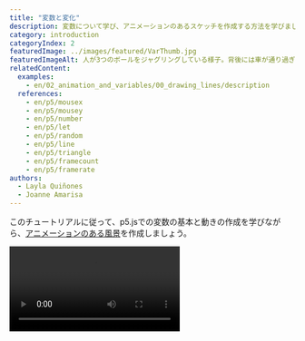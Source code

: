 ```yaml
---
title: "変数と変化"
description: 変数について学び、アニメーションのあるスケッチを作成する方法を学びましょう！
category: introduction
categoryIndex: 2
featuredImage: ../images/featured/VarThumb.jpg
featuredImageAlt: 人が3つのボールをジャグリングしている様子。背後には車が通り過ぎていきます。背景には夜景の絵画があり、木、雲、三日月が描かれています。
relatedContent:
  examples:
    - en/02_animation_and_variables/00_drawing_lines/description
  references:
    - en/p5/mousex
    - en/p5/mousey
    - en/p5/number
    - en/p5/let
    - en/p5/random
    - en/p5/line
    - en/p5/triangle
    - en/p5/framecount
    - en/p5/framerate
authors:
  - Layla Quiñones
  - Joanne Amarisa
---
```



このチュートリアルに従って、p5.jsでの変数の基本と動きの作成を学びながら、[アニメーションのある風景](https://editor.p5js.org/Msqcoding/sketches/WQWNKZppu)を作成しましょう。

<Video src="/videos/tutorials/landscape.mp4" alt="背景に三日月と山脈があり、前景に草と成長する木々がある、アニメーションのある風景。星がランダムに現れ、雲がキャンバス上を移動します。" />

このチュートリアルでは以下のことを学びます：

- p5.jsのスケッチで変数を宣言、初期化、更新する
- p5.jsの図形関数で変数、演算子、random()を使用してキャンバス上に動きを作成する
- p5.jsのプロジェクトに線形およびランダムな動きを追加する


## 前提条件：

- [環境のセットアップ](/tutorials/setting-up-your-environment)
- [はじめに](/tutorials/get-started)
- (オプション) [デバッグのフィールドガイド](/tutorials/field-guide-to-debugging)

始める前に、以下のことができるようになっているはずです：

- [p5.js Web Editor](https://editor.p5js.org/)にログインし、新しいプロジェクトを保存する
- キャンバスのサイズと背景色を変更する
  - [`background()`](/reference/p5/background), [`createCanvas()`](/reference/p5/createCanvas), [`setup()`](/reference/p5/setup), [`draw()`](/reference/p5/draw)
- 図形とテキストを追加してカスタマイズする
  - [`circle()`](/reference/p5/circle)や[`rect()`](/reference/p5/rect)などの2D基本図形
  - [`text()`](/reference/p5/text), [`fill()`](/reference/p5/fill), [`stroke()`](/reference/p5/stroke), [`textSize()`](/reference/p5/textSize)
- [`mouseX`](/reference/p5/mouseX)と[`mouseY`](/reference/p5/mouseY)を使用して簡単なインタラクティブ性を追加する
- [コードにコメントを追加する](https://developer.mozilla.org/en-US/docs/MDN/Writing_guidelines/Writing_style_guide/Code_style_guide/JavaScript#comments)
- [エラーメッセージ](/tutorials/field-guide-to-debugging)を読んで対処する


## ステップ1：開始点を選ぶ<a id="step-1"></a>

[p5.js Web Editor](https://editor.p5js.org/)にログインし、以下のオプションから1つ選んでください：

- 前回の[はじめてのチュートリアル](/tutorials/get-started)を完了している場合：
  - [インタラクティブな風景](https://editor.p5js.org/p5Master718/sketches/aDwxcxCbV)を複製し、新しい名前を付けます。
    - [インタラクティブな風景](https://editor.p5js.org/p5Master718/sketches/aDwxcxCbV)を開き、*File*をクリックし、*Duplicate*を選択します。
    - 名前を「Animated Landscape」などに変更します。
  - [ステップ3](#step-3)に進みます。
- 最初から始める場合：
  - キャンバス上に図形やテキストを配置するのに役立つコードが含まれている[このテンプレート](https://editor.p5js.org/Msqcoding/sketches/nHyx0xDG6)を使用します：
  - [テンプレート](https://editor.p5js.org/Msqcoding/sketches/nHyx0xDG6)を複製し、新しい名前を付けます。
    - この[テンプレートリンク](https://editor.p5js.org/Msqcoding/sketches/nHyx0xDG6)を開き、*File*をクリックし、*Duplicate*を選択します。
    - 名前を「Animated Landscape」などに変更します。
  - テンプレートを使用せずに新しいp5.jsプロジェクトを開き、「Animated Landscape」という名前を付けて保存することもできます。
    - ヘルパーコードを使用したい場合は、以下の行を[`draw()`](/reference/p5/draw)関数にコピーしてください：

      ```js
      //マウスのx座標とy座標をキャンバス上に表示します
      fill(255) //白いテキスト
      text(`${mouseX}, ${mouseY}`, 20, 20);
      ```

<Callout title="ヒント">
[p5.js Web Editor](https://editor.p5js.org/)で*Play*をクリックし、「Auto-refresh」の横にあるチェックボックスをオンにすると、プロジェクトにコードを追加するたびにキャンバスが継続的に更新されます。このボックスをチェックすると、スケッチに変更を加えるたびに*Play*ボタンを押す必要がなくなります。
</Callout>

[テンプレート](https://editor.p5js.org/Msqcoding/sketches/nHyx0xDG6)を複製した場合、コードは以下のようになるはずです：

<EditableSketch code={`
function setup() {
  createCanvas(400, 400);
}

function draw() {
  background(220);
  //ここにコードを配置します

  // マウスのx座標とy座標をキャンバス上に配置します
  fill(0)
  text(\`\${mouseX}, \${mouseY}\`, 20, 20);
}
`} />

``text(`${mouseX}, ${mouseY}`, 20, 20);``というコード行は、マウスポインタのx座標とy座標を座標ペアx, yとして表示します。最初の数字、変数[mouseX](/reference/p5/mouseX)の値は、マウスポインタがキャンバス上を移動する際のx座標を表します。2番目の数字、変数[mouseY](/reference/p5/mouseY)の値は、マウスポインタのy座標を表します。


<Callout title="ヒント">
このテキストを表示し続けるには、このコードが[`draw()`](/reference/p5/draw)の最後の行に表示されていることを確認してください。背景とブレンドする場合は、[`fill()`](/reference/p5/fill)の値を変更してテキストの色を変更する必要があるかもしれません。座標が不要になったら、[`fill()`](/reference/p5/fill)と[`text()`](/reference/p5/text)関数の前に`//`を入力します。これにより、それらの行をコメントとして隠すことで、プログラムにそれらの行をスキップするよう指示します！

**忘れずに：** プログラムの最後の行は`}`（閉じ中括弧）であるべきです。これは[`draw()`](/reference/p5/draw)関数のブロックを閉じます。
</Callout>

コメントについて詳しく学ぶには、この[リファレンス](https://developer.mozilla.org/en-US/docs/MDN/Writing_guidelines/Writing_style_guide/Code_style_guide/JavaScript#comments)を参照するか、[このビデオ](https://www.youtube.com/watch?v=xJcrPJuem5Q)をご覧ください。


### 変数

変数は、スケッチで使用できる値を格納します。**変数は、時間とともに変化する要素をスケッチに追加する際に非常に役立ちます。** 変数は計算、メッセージ、関数の引数など、さまざまな用途に使用できます！

[`mouseX`](/reference/p5/mouseX)と[`mouseY`](/reference/p5/mouseY)は、p5.jsライブラリに組み込まれている変数です。これらは、マウスポインタがキャンバス上をドラッグされる際のx座標とy座標を格納します。[はじめに](/tutorials/get-started)チュートリアルでは、[`mouseX`](/reference/p5/mouseX)と[`mouseY`](/reference/p5/mouseY)をてんとう虫や他の絵文字のx座標とy座標として使用した[インタラクティブな風景](https://editor.p5js.org/p5Master718/sketches/aDwxcxCbV)を作成しました。これにより、絵文字がキャンバス上でマウスポインタをドラッグすると追従し、アートワークをインタラクティブにすることができました！

上記のテンプレートでは、[`mouseX`](/reference/p5/mouseX)と[`mouseY`](/reference/p5/mouseY)を使用して、[`text()`](/reference/p5/text)関数を使ってマウスのx座標とy座標をキャンバス上に表示しています。変数は[`text()`](/reference/p5/text)関数と[文字列補間](https://www.geeksforgeeks.org/string-interpolation-in-javascript/)（例2）を使用してテキストと一緒にキャンバス上に表示できます。


### 文字列補間

[はじめに](/tutorials/get-started)では、文字列が常に引用符（`""`）で囲まれた[データ型](https://developer.mozilla.org/en-US/docs/Web/JavaScript/Data_structures)であることを学びました。変数と文字列を一緒に使用するために、[テンプレートリテラル](https://developer.mozilla.org/en-US/docs/Web/JavaScript/Reference/Template_literals)を使用できます！テンプレートリテラルは引用符（`""`）の代わりにバッククォート（``）で始まり終わります。[この例](https://editor.p5js.org/Msqcoding/sketches/pfSJLvxOB)のように、バッククォートの間に任意の文字を入力して文字列を生成できます。`${}`プレースホルダーを使用し、中括弧内に変数名を配置することで、[この例](https://editor.p5js.org/Msqcoding/sketches/8sM-h5Hd9)のように文字列に変数を含めることができます。

詳しくは[文字列補間](https://www.geeksforgeeks.org/string-interpolation-in-javascript/)（例2）、[テンプレートリテラル](https://developer.mozilla.org/en-US/docs/Web/JavaScript/Reference/Template_literals)、またはp5.jsの[string](/reference/p5/String)リファレンスページをご覧ください！

<Callout title="注意">
[数値](/reference/p5/number)を含む変数は、数値が必要な場所で引数として使用できます。[文字列](/reference/p5/String)を格納する変数を数値が必要な場所で使用すると、コンソールに`"...was expecting Number for the first parameter, received string instead."`のようなエラーメッセージが表示されます。一般的なエラーとその修正方法については、[デバッグのフィールドガイド](/tutorials/field-guide-to-debugging)のエラーメッセージセクションをご覧ください！
</Callout>

## ステップ2：背景の風景を作成する<a id="step-2"></a>

- 背景に色を付けます。
- 風景の形（太陽や月、山、建物、家、木など）を追加し、色を付けます。
- コードの各セクションを説明するコメントを追加します。

キャンバス上で色と形を使用する方法の詳細については、[はじめにのステップ4〜6](/tutorials/get-started)を参照してください。

コードは次のようになります：

<EditableSketch code={`
function setup() {
  createCanvas(400, 400);
}

function draw() {
  background('navy'); //紺色の背景

  //月
  fill(255);
  stroke(0);
  circle(350, 50, 100);

  //三日月のための重なる紺色の円
  stroke("navy");   
  fill("navy");
  circle(320,50,100);

  //大きな灰色の山
  stroke(0);
  fill(80);
  triangle(-40,300,75,100, 250,300);
  triangle(100,300,300,100, 500,300);

  //草
  fill('rgb(50,76,50)');
  rect(0,300, 400, 100);

  //マウスのx座標とy座標をキャンバス上に表示します
  fill(255) //白いテキスト
  text(\`mouseX: \${mouseX}, mouseY: \${mouseY}\`, 20, 20);  
}
`} />

上記のコードでは、[`circle()`](/reference/p5/circle)と[`triangle()`](/reference/p5/triangle)の形を使用して風景内のオブジェクトを作成し、[`fill()`](/reference/p5/fill)と[`stroke()`](/reference/p5/stroke)を使用して形と輪郭に色を付けています。

- [`background()`](/reference/p5/background)はキャンバスの背景色を変更するために使用されます。
- [`draw()`](/reference/p5/draw)は繰り返しコードを実行します。これにより、[`draw()`](/reference/p5/draw)の最後に表示される形が、近くに配置されている場合、最初に来る形と重なることができます。
  - 三日月は2つの[`circle()`](/reference/p5/circle)形を重ねることで作成されました。
    - [この例](https://editor.p5js.org/Msqcoding/sketches/eHkwP3yBC)では、重なる2つの円を使用して三日月を作成しています。
  - 山は2つの重なる[`triangle()`](/reference/p5/triangle)形を使用して作成されました（以下の図を参照）。
    - [この例](https://editor.p5js.org/p5Master718/sketches/CxuLJszOL)は、重なる三角形を使用してより詳細な山を作成する方法を示しています。
- [`triangle()`](/reference/p5/triangle)は、キャンバス上に表示するために3つの点の位置が必要です。各点にはx座標とy座標の値があります。最初の2つの数字は最初の点のx座標とy座標（x<sub>1, </sub>y<sub>1</sub>）、次の2つの数字は次の点の座標（x<sub>2, </sub>y<sub>2</sub>）、最後の2つは最後の点の座標（x<sub>3, </sub>y<sub>3</sub>）です。

![3つの角の座標がラベル付けされた三角形を描いた図：(x1, y1)、(x2, y2)、(x3, y3)。図の上には三角形関数の構文が "triangle(x1, y1, x2, y2, x3, y3);" と表示されています。](../images/introduction/triangle-diagram.png)

あなたの風景は上記のコードサンプルとは大きく異なる可能性があります。以下の形をスケッチで自由に使用してください（リンクをクリックして詳細を学びましょう）：[`rect()`](/reference/p5/rect)  |  [`triangle()`](/reference/p5/triangle)  |  [`ellipse()`](/reference/p5/ellipse)  |  [`circle()`](/reference/p5/circle)  |  [`line()`](/reference/p5/line)  |  [`square()`](/reference/p5/square)  |  [`quad()`](/reference/p5/quad)  |  [`point()`](/reference/p5/point)  |  [`arc()`](/reference/p5/arc)

プロジェクトで形と色を使用する方法についてさらに学ぶには、以下のリソースをご覧ください：[`fill()`](/reference/p5/fill)  |  [`stroke()`](/reference/p5/stroke)  |  [`background()`](/reference/p5/background)  |  [`draw()`](/reference/p5/draw)

[デバッグのフィールドガイド](/tutorials/field-guide-to-debugging)とThe Coding Trainの[このビデオ](https://www.youtube.com/watch?v=LuGsp5KeJMM\&list=PLRqwX-V7Uu6Zy51Q-x9tMWIv9cueOFTFA\&index=6)で強調されている一般的なエラーを避けるようにしてください。

## ステップ3：カスタム変数を使用して形を描く<a id="step-3"></a>

- [`ellipse()`](/reference/p5/ellipse)メソッドを使用して、キャンバスの空に白い雲を配置します。
  - 以下のテキスト行を草のコードの直下に追加します：

    ```js
    //雲
    fill(255);
    ellipse(50, 50, 80, 40);
    ```

- `cloudOneX`という名前のカスタム変数を作成し、その中に数字50を格納します – この変数はプログラム全体を通して白い雲のx座標の値を格納します。
  - 以下のテキスト行を[`setup()`](/reference/p5/setup)の前に追加します：

    ```js
    //雲のx座標のためのカスタム変数
    let cloudOneX = 50;
    ```

- `ellipse(50, 50, 80, 40);`のx座標を`cloudOneX`変数に置き換えます。
  - このコード行は以下のようになるはずです：

    ```js
    ellipse(cloudOneX, 50, 80, 40);
    ```

コードは次のようになります：

<EditableSketch code={`
//雲のx座標のためのカスタム変数
let cloudOneX = 50;

function setup() {
  createCanvas(400, 400);
}

function draw() {
  background('navy'); //紺色の背景

  //月
  fill(255);
  stroke(0);
  circle(350, 50, 100);

  //三日月のための重なる紺色の円
  stroke("navy");   
  fill("navy");
  circle(320,50,100);

  //大きな灰色の山
  stroke(0);
  fill(80);
  triangle(-40,300,75,100, 250,300);
  triangle(100,300,300,100, 500,300);

  //草
  fill('rgb(50,76,50)');
  rect(0,300, 400, 100);
  
  //雲
  fill(255);
  ellipse(cloudOneX, 50, 80, 40);

  //マウスのx座標とy座標をキャンバス上に表示します
  fill(255) //白いテキスト
  text(\`mouseX: \${mouseX}, mouseY: \${mouseY}\`, 20, 20);
} 
`} />

[`ellipse()`](/reference/p5/ellipse)はキャンバス上に表示するために4つの数値が必要です。最初の2つの数字（x, y）は中心点のx座標とy座標です。最後の2つの数字は楕円のピクセル幅と高さを表します。

![楕円の幅、高さ、中心点(x,y)にラベルが付いた図。図の上には楕円関数の構文が "ellipse(x, y, width, height);" と表示されています。](../images/introduction/ellipse-diagram.png)

上記のコードでは、雲は[`ellipse()`](/reference/p5/ellipse)を使用して描かれており、`cloudOneX`（数値50を格納）をx座標として、50をy座標として、幅80ピクセル、高さ40ピクセルで描画されています。


### カスタム変数

カスタム変数は、後で変更可能な[数値](/reference/p5/number)や[文字列](/reference/p5/String)などの値を格納します。カスタム変数は変更可能な値を格納するため、キャンバス上の形のx座標やy座標、サイズを変更するのに使用できます。形のx座標やy座標が変更されると、それは動いているように見えます。このステップでは：

- [`ellipse()`](/reference/p5/ellipse)を使用して、x座標として数値50を使用して白い雲をキャンバス上に配置しました；
- [`setup();`](/reference/p5/setup)の前に`cloudOneX`という名前のカスタム変数を*宣言*しました
  - プログラムで使用するカスタム変数を作成する場合、名前を付け、キーワード[`let`](/reference/p5/let)を使用して*宣言*する必要があります。
  - 変数は任意の名前で*宣言*できますが、変数の用途を思い出すのに役立つ名前を使用するのが最適です！
- `cloudOneX`に数値50を割り当てて*初期化*しました。
  - *代入演算子*（`=`）を使用して変数に値を格納できます – これは特定の変数に値を割り当てます。
  - カスタム変数に初めて値が格納されるとき、それを変数の*初期化*と呼びます。

![変数の初期化と宣言のJavaScript構文の部分にラベルを付けた図："let"は"カスタム変数を宣言するキーワード"とラベル付けされ、"変数名"は"名前"とラベル付けされ、"="は"変数名に値を割り当てる"代入演算子"とラベル付けされ、"値"は"数値や文字列などの任意のデータ型"とラベル付けされています。](../ja-images/introduction/assignment-diagram.png)

最後に、変数名`cloudOneX`を[`ellipse()`](/reference/p5/ellipse)のx座標の引数として使用できます。`cloudOneX`変数には数値50が格納されているため、数値が必要な任意の関数で`cloudOneX`を引数として使用できます。ここでは、白い雲のx座標として数値50を`cloudOneX`変数名に置き換えて使用しました：`ellipse(cloudOneX, 50, 80, 40);`。


### 変数のスコープ

*変数のスコープ*は、プログラム内でその変数を使用できる場所を説明します。カスタム変数を[`setup()`](/reference/p5/setup)と[`draw()`](/reference/p5/draw)の外部で宣言することがしばしば有用です。なぜなら、これにより変数が*グローバルスコープ*を持つことができるからです。*グローバルスコープ*を持つ変数は、プログラムのどこでも使用できます。グローバル変数は多くの場合、コードの最初の行で宣言されます。これはプログラマーが何が変更されているかを理解するのに役立ち、コードの保守を容易にし、コードの後半での混乱を避けるのに役立ちます。[`mouseX`](/reference/p5/mouseX)、[`mouseY`](/reference/p5/mouseY)、[`width`](/reference/p5/width)、[`height`](/reference/p5/height)などの組み込み変数は、p5.jsライブラリに組み込まれているため宣言する必要がなく、グローバルスコープを持っているためコードのどこでも使用できます！

他の関数（[`draw()`](/reference/p5/draw)や[`setup()`](/reference/p5/setup)など）内で宣言された変数は*ローカルスコープ*を持ちます – つまり、それらが宣言されたブロックまたは関数内でのみ使用できます。[`setup()`](/reference/p5/setup)で宣言された変数は[`draw()`](/reference/p5/draw)や他の関数で使用できず、[`draw()`](/reference/p5/draw)で定義された変数は[`setup()`](/reference/p5/setup)で使用できません。グローバルとローカル変数のスコープの[この例](https://editor.p5js.org/p5Master718/sketches/aa8bBwGHb)をご覧ください。

カスタム変数の宣言、初期化、使用についてさらに学ぶには、これらのp5.jsリファレンスページをご覧ください：[`let`](/reference/p5/let)、[numbers](/reference/p5/number)、[strings](/reference/p5/String)。

### アニメーションのための変数の使用

キャンバス上の形のx座標やy座標が変化すると、その形が動いているように見えます。キャンバス上に表示される任意のものの x座標やy座標の代わりに変数を使用できます。例：

- `cloudOneX`に格納されている値を、初期化されている値を置き換えることで変更し、キャンバス上の白い雲の変化を観察します。
  - `cloudOneX`の値が増加すると、白い雲は右に移動しているように見えます。
  - `cloudOneX`の値が減少すると、白い雲は左に移動しているように見えます。

次のステップでは、`cloudOneX`の値を変更して、雲がキャンバス上で水平に移動しているように見えるようにします。


## ステップ4：水平方向の動きを追加する<a id="step-4"></a>

- 白い雲の下の行に、以下のコードを追加します：

  ```js
  //x座標をフレームカウントに設定します
  //左端でリセットします
  cloudOneX = frameCount % width
  ```

コードは次のようになります：

<EditableSketch code={`
//雲のx座標のためのカスタム変数
let cloudOneX = 50;

function setup() {
  createCanvas(400, 400);
}

function draw() {
  background('navy'); //紺色の背景
  
  //月
  fill(255);
  stroke(0);
  circle(350, 50, 100);
  //三日月のための重なる紺色の円
  stroke("navy");   
  fill("navy");
  circle(320,50,100);

  //大きな灰色の山
  stroke(0);
  fill(80);
  triangle(-40,300,75,100, 250,300);
  triangle(100,300,300,100, 500,300);
  
  //草
  fill('rgb(50,76,50)');
  rect(0,300, 400, 100);
  
  //雲
  fill(255);
  ellipse(cloudOneX, 50, 80, 40);

  //x座標をフレームカウントに設定します
  //左端でリセットします
  cloudOneX = frameCount % width

  //マウスのx座標とy座標をキャンバス上に表示します
  fill(255) //白いテキスト
  text(\`mouseX: \${mouseX}, mouseY: \${mouseY}\`, 20, 20);  
}
`} />

上記のステップでは、`cloudOneX`を`frameCount % width`の値に設定しました。[`draw()`](/reference/p5/draw)が繰り返し実行されることを思い出してください：

- [`frameCount`](/reference/p5/frameCount)は、[`draw()`](/reference/p5/draw)が実行された回数を保存する組み込み変数です。この値は、プログラムが実行されている限り増加し続けます。
  - [`frameCount`](/reference/p5/frameCount)に格納される値を表示する[この例](https://editor.p5js.org/p5Master718/sketches/hT1KJ-RF4)をご覧ください。
- [`width`](/reference/p5/width)は、[`createCanvas()`](/reference/p5/createCanvas)で定義されたキャンバスの幅を格納する組み込み変数です。この例では、[`width`](/reference/p5/width)が400で[`height`](/reference/p5/height)が400であることがわかります。
- [`%`](https://developer.mozilla.org/en-US/docs/Web/JavaScript/Reference/Operators/Remainder)は剰余演算子（モジュロとも呼ばれます）です - 左側の数（[`frameCount`](/reference/p5/frameCount)）を右側の数（400）で割り、その余りを返します。以下の表は、プログラムの実行中に[`frameCount`](/reference/p5/frameCount)と`frameCount % width`がどのように変化するかを示しています（**[`width`](/reference/p5/width)が400の場合**）：

<table >

<tr>

<th>

`frameCount`

</th>

<th>

`frameCount % width`

</th>

</tr>

<tr>

<td>

0

</td>

<td>

0

</td>

</tr>

<tr>

<td>

100

</td>

<td>

100

</td>

</tr>

<tr>

<td>

300

</td>

<td>

300

</td>

</tr>

<tr>

<td>

400

</td>

<td>

0

</td>

</tr>

<tr>

<td>

500

</td>

<td>

100

</td>

</tr>

<tr>

<td>

700

</td>

<td>

300

</td>

</tr>

<tr>

<td>

800

</td>

<td>

0

</td>

</tr>

</table>

- `cloudOneX = frameCount % width`の場合：
  - [`frameCount`](/reference/p5/frameCount)が400未満の場合、`frameCount % width`は[`frameCount`](/reference/p5/frameCount)の値を返します。
    - 例：[`frameCount`](/reference/p5/frameCount)が40の場合、`frameCount % width`は40を返し、`cloudOneX`に格納します。これにより、白い雲がx座標40に移動します。
  - [`frameCount`](/reference/p5/frameCount)が増加するにつれて、新しい値が`cloudOneX`に格納され、白い雲は右に移動しているように見えます（より高いx座標）。
  - [`frameCount`](/reference/p5/frameCount)が[`width`](/reference/p5/width)と等しくなると、`frameCount % width`は0を返します。これにより、雲の位置がx座標0（キャンバスの左端）にリセットされます。
  - [`frameCount`](/reference/p5/frameCount)が[`width`](/reference/p5/width)より大きくなると、`frameCount % width`は再び[`frameCount`](/reference/p5/frameCount)の値を返し始めます。
    - 例：[`frameCount`](/reference/p5/frameCount)が440の場合、`frameCount % width`は40を返し、`cloudOneX`に格納します。
  - [`frameCount`](/reference/p5/frameCount)が[`width`](/reference/p5/width)の倍数に達するたびに、`frameCount % width`は0になり、雲がキャンバスの左端（x座標が0の位置）にリセットされたように見えます。

プログラムが実行されると：

- `cloudOneX`が宣言され、50の値で初期化されます。
- [`setup()`](/reference/p5/setup)が実行され、幅400ピクセルのキャンバスを作成します。
- [`draw()`](/reference/p5/draw)が最初に実行されるとき：
  - 背景と風景のすべての形がキャンバス上に描画されます；
  - 雲がx座標`cloudOneX`（数値50を格納）で描画されます；
  - `cloudOneX`に`frameCount % width`の余りが格納されます。
- [`draw()`](/reference/p5/draw)が2回目に実行されるとき：
  - 背景と風景が再び描画されると、すべての形が覆われます；
  - 新しい雲が`cloudOneX`の新しい値で上に描画され、x座標0から400まで移動し、その後リセットしたように見える錯覚を作り出します；
  - このパターンは[`draw()`](/reference/p5/draw)が停止するまで続きます。

キャンバス上を形が移動する際の[`frameCount`](/reference/p5/frameCount)と`frameCount % width`の値を表示する[この例](https://editor.p5js.org/p5Master718/sketches/wpAhQK9WN)をご覧ください。詳細については、[MDNの剰余リファレンス](https://developer.mozilla.org/en-US/docs/Web/JavaScript/Reference/Operators/Remainder)をご覧ください！

### アニメーションとdraw()

[`draw()`](/reference/p5/draw)関数は繰り返しコードを実行し、一連の静止画をアニメーション化するフリップブックのように動作します。

- [フリップブックアニメーション](https://www.youtube.com/watch?v=J2xrN5WQuxw)の例

[`draw()`](/reference/p5/draw)が背景と風景の形のコードを読み取るたびに、前回[`draw()`](/reference/p5/draw)が実行されたときにキャンバス上に描画されたものを覆います。これにより、[`draw()`](/reference/p5/draw)が実行されるたびにキャンバス上のものが変化すると、フリップブックの次のページをめくったかのように見えます。

- [この例](https://editor.p5js.org/p5Master718/sketches/H3dfPaKaN)は、円がキャンバス上を水平に移動する際のx座標の変化を示しています。
- [この例](https://editor.p5js.org/p5Master718/sketches/CHPMI1xBJ)は、円がキャンバス上を垂直に移動する際のy座標の変化を示しています。
- [この例](https://editor.p5js.org/p5Master718/full/vEDfXfXBJ)は、プログラムの実行中に円のサイズが変化する様子を示しています。
- これらの例は、[`draw()`](/reference/p5/draw)関数が実行されるたびに新しい位置に新しい形が描画される様子を示しています：[水平方向の動き](https://editor.p5js.org/p5Master718/sketches/hSv6uLFvv) | [垂直方向の動き](https://editor.p5js.org/p5Master718/sketches/Xk_MUZ9yT) | [ランダムな動き](https://editor.p5js.org/Msqcoding/sketches/yLtbuqPIG)
  - これらの例では、[`draw()`](/reference/p5/draw)が提供する「フリップブック」の錯覚を取り除くために[`background()`](/reference/p5/background)が削除されています。これにより、背景がそれを覆わないため、描画されるすべての新しい形を見ることができます。

詳細については、[`draw()`](/reference/p5/draw)のp5.jsリファレンスをご覧ください。

### `frameRate()`、`frameCount`、`console.log()`

[`draw()`](/reference/p5/draw)が実行される回数は[`frameCount`](/reference/p5/frameCount)変数に格納され、1秒間に[`draw()`](/reference/p5/draw)が実行される回数は*フレームレート*として知られています。デフォルトでは、フレームレートはコンピュータによって設定され、ほとんどのコンピュータでは約60です。これは、[`draw()`](/reference/p5/draw)に表示されるコードが1秒間に約60回実行されることを示しています。

[`frameRate()`](/reference/p5/frameRate)関数を使用して、[`draw()`](/reference/p5/draw)の*フレームレート*を設定および表示できます。[`console.log()`](/reference/console/log)を使用して、フレームレートと[`frameCount`](/reference/p5/frameCount)の値をコンソールに表示できます。

- [この例](https://editor.p5js.org/p5Master718/sketches/7j0u_pljk)は、ランダムな円のアニメーションを示し、コンソールにフレームレートを表示します。
- [この例](https://editor.p5js.org/p5Master718/sketches/CH2Nmbzwz)は、ランダムな円のアニメーションを示し、フレームレートを新しい値に設定し、それをコンソールに表示します。

詳細については、以下のp5.jsリファレンスページをご覧ください：[`frameRate()`](/reference/p5/frameRate) | [`frameCount`](/reference/p5/frameCount) | [`console.log()`](/reference/console/log)


## ステップ5：より多くの動く雲を追加し、フレームレートを変更する<a id="step-5"></a>

- フレームレートを15に設定してアニメーションを遅くします：
  - [`background()`](/reference/p5/background)の下の行にこれを追加します：`frameRate(15); //フレームレートを15に設定`
- [ステップ4](#step-4)を繰り返して、異なるxとy値で風景にさらに雲を追加します。
  - 最初の雲の下にこのテキストを追加できます：

    ```js
    ellipse(cloudOneX - 40, 100, 60, 20);
    ellipse(cloudOneX + 20, 150, 40, 10);
    ```

コードは次のようになります：

<EditableSketch code={`
//雲のx座標のためのカスタム変数
let cloudOneX = 50;

function setup() {
  createCanvas(400, 400);
}

function draw() {
  background('navy'); //紺色の背景
  frameRate(15); //フレームレートを15に設定
  
  //月
  fill(255);
  stroke(0);
  circle(350, 50, 100);

  //三日月のための重なる紺色の円
  stroke("navy");   
  fill("navy");
  circle(320,50,100);

  //大きな灰色の山
  stroke(0);
  fill(80);
  triangle(-40,300,75,100, 250,300);
  triangle(100,300,300,100, 500,300);

  //草
  fill('rgb(50,76,50)');
  rect(0,300, 400, 100);

  //雲
  fill(255);
  ellipse(cloudOneX, 50, 80, 40);
  ellipse(cloudOneX - 40, 100, 60, 20);
  ellipse(cloudOneX + 20, 150, 40, 10);

  //x座標をフレームカウントに設定します
  //左端でリセットします
  cloudOneX = frameCount % width

  //マウスのx座標とy座標をキャンバス上に表示します
  fill(255) //白いテキスト
  text(\`mouseX: \${mouseX}, mouseY: \${mouseY}\`, 20, 20);
}
`} />

上記のステップでは、以下を追加しました：

- x座標`cloudOneX - 40`、y座標`100`の2番目の雲
  - これにより、2番目の雲が最初の雲の40ピクセル左、20ピクセル下に描画されます。
- x座標`cloudOneX + 20`、y座標`150`の3番目の雲
  - これにより、3番目の雲が最初の雲の20ピクセル右、70ピクセル下に描画されます。

ここでは、`cloudOneX`を*参照点*として使用しました - キャンバス上で一緒に動く形を配置する際のガイドとして使用される点です。

- [この例](https://editor.p5js.org/p5Master718/sketches/FiePhOrbF)は、参照点（x, y）を使用して複数の形の位置を一度に変更する方法を示しています。

## ステップ6：垂直方向の動きを追加する

風景に垂直方向（上下）に動く木（または他のオブジェクト）を追加します。

- キャンバスに木を描きます。
  - 雲が描かれるコードと変数が増加するコードの間にこのテキストを追加します：

    ```js
    //成長する木
    //幹
    fill("rgb(118,80,72)");
    rect(40, 270, 15, 50);
    //葉
    fill("green");
    triangle(25, 270, 45, 240, 70, 270);
    ```

- 葉を描く三角形の頂点（240）から`frameCount % 290`を引きます - `cloudOneX`に格納される値：
  - 上記の三角形のy<sub>2</sub>の値を`frameCount % 290`を引くように修正します：

    ```js
    //葉
    fill("green");
    triangle(25, 270, 45, 240 - frameCount % 290, 70, 270);
    ```

- 同じように成長する木をさらに追加します。
  - 最初の木の下にこのテキスト行を追加します：

    ```js
    //幹
    fill("rgb(118,80,72)");
    rect(340, 330, 15, 50);
    //葉
    fill("green");
    triangle(325, 330, 345, 240 - frameCount % 290, 370, 330);
    ```
コードは次のようになります：

<EditableSketch code={`
//雲のx座標のためのカスタム変数
let cloudOneX = 50;

function setup() {
  createCanvas(400, 400);
}

function draw() {
  background('navy'); //紺色の背景
  frameRate(15); //フレームレートを15に設定

  //月
  fill(255);
  stroke(0);
  circle(350, 50, 100);

  //三日月のための重なる紺色の円
  stroke("navy");   
  fill("navy");
  circle(320,50,100);

  //大きな灰色の山
  stroke(0);
  fill(80);
  triangle(-40,300,75,100, 250,300);
  triangle(100,300,300,100, 500,300);

  //草
  fill('rgb(50,76,50)');
  rect(0,300, 400, 100);

  //雲
  fill(255);
  ellipse(cloudOneX, 50, 80, 40);
  ellipse(cloudOneX - 40, 100, 60, 20);
  ellipse(cloudOneX + 20, 150, 40, 10);

  //成長する木

  //幹
  fill("rgb(118,80,72)");
  rect(40, 270, 15, 50);

  //葉
  fill("green");
  triangle(25, 270, 45, 240 - frameCount % 2900,70, 270);

  //幹
  fill("rgb(118,80,72)");
  rect(340, 330, 15, 50);

  //葉
  fill("green");
  triangle(325, 330, 345, 240 - frameCount % 290, 370, 330);

  //x座標をフレームカウントに設定します
  //左端でリセットします

  cloudOneX = frameCount % width

  //マウスのx座標とy座標をキャンバス上に表示します
  fill(255) //白いテキスト
  text(\`mouseX: \${mouseX}, mouseY: \${mouseY}\`, 20, 20);
}
`} />

このステップでは、以下を行いました：

- 長方形（木の幹）と三角形（葉）で構成される木を追加しました；
- 三角形の頂点のy座標（`y2`）の値を`frameCount % 290`を引くように修正しました（`y2`の位置を思い出すには[triangle()](/reference/p5/triangle)の図を参照してください）：
  - 木の葉を成長させたいので、三角形の頂点は[`draw()`](/reference/p5/draw)が実行されるたびにキャンバス上で上に移動する必要があります。[この例](https://editor.p5js.org/p5Master718/sketches/605MEWNxh)で見られるように、キャンバス上で上に移動する点のy座標（`y2`）は減少します。
  - この動きを実現するために、`y2`の値を`240 - frameCount % 290`を引くように修正しました。これにより、[`frameCount`](/reference/p5/frameCount)を290で割った余りだけ`y2`が減少します。
  - [ステップ5](#step-5)で見たように、[`draw()`](/reference/p5/draw)関数が実行されるたびに、`frameCount % 290`が返す値は`1`ずつ増加するので、`y2`も変化します。
    - [`draw()`](/reference/p5/draw)が実行される前、`y2`は`240`です。
    - [`draw()`](/reference/p5/draw)が最初に実行されるとき、`frameCount % 290`からの値は`1`で、`y2`は`239`になります。
    - [`draw()`](/reference/p5/draw)が2回目に実行されるとき、`frameCount % 290`からの値は`2`で、`y2`は`238`になります。
    - [`draw()`](/reference/p5/draw)が3回目に実行されるとき、`frameCount % 290`の値は`3`で、`y2`は`237`になります。
    - [`frameCount`](/reference/p5/frameCount)が290の倍数になると、`frameCount % 290`の値は`0`になり、`y2`は元の値`240`に戻ります。
    - このパターンは[`draw()`](/reference/p5/draw)が停止するまで続きます。

詳細については、以下のp5.jsリファレンスページをご覧ください：[`frameRate()`](/reference/p5/frameRate) | [`frameCount`](/reference/p5/frameCount) | [`triangle()`](/reference/p5/triangle)

## ステップ7：ランダムな動きを追加する<a id="step-7"></a>

- 空にランダムな位置に現れる流れ星を追加します。
  - `lineXone`と`lineYone`という2つの変数を宣言し、`0`で初期化します。これらのテキスト行を[`setup()`](/reference/p5/setup)の前に追加します：

    ```js
    //流れ星のためのカスタム変数
    let lineXone = 0;
    let lineYone = 0;
    ```

- 流れ星を表す線を描きます。このテキストを`frameRate(15)`の下に追加します：

  ```js
  //流れ星
  stroke("yellow");
  line(lineXone, lineYone, lineXone + 30, lineYone - 30);
  ```

- `lineXone`と`lineYone`をランダムな値に設定します。このテキストを`cloudOneX`が`frameCount % width`に割り当てられるコード行の後に追加します：

  ```js
  //流れ星をランダムな位置に設定
  lineXone = random(0, width);
  lineYone = random(0, height/2);
  ```

- マウスポインタのx座標とy座標を表示するコード行を`draw()`の最後から削除して、最終プロジェクトを表示します。
- 友達とシェアしましょう！

コードは以下のようになるはずです：

<EditableSketch code={`
//雲のx座標のためのカスタム変数
let cloudOneX = 50;

//流れ星のためのカスタム変数
let lineXone = 0;
let lineYone = 0;

function setup() {
  createCanvas(400, 400);
}

function draw() {
  background('navy'); //紺色の背景
  frameRate(15); //フレームレートを15に設定

  //流れ星
  stroke("yellow");
  line(lineXone, lineYone, lineXone + 30, lineYone - 30);

  //月
  fill(255);
  stroke(0);
  circle(350, 50, 100);

  //三日月のための重なる紺色の円
  stroke("navy");   
  fill("navy");
  circle(320,50,100);

  //大きな灰色の山
  stroke(0);
  fill(80);
  triangle(-40,300,75,100, 250,300);
  triangle(100,300,300,100, 500,300);

  //草
  fill('rgb(50,76,50)');
  rect(0,300, 400, 100);

  //雲
  fill(255);
  ellipse(cloudOneX, 50, 80, 40);
  ellipse(cloudOneX - 40, 100, 60, 20);
  ellipse(cloudOneX + 20, 150, 40, 10);

  //成長する木
  //幹
  fill("rgb(118,80,72)");
  rect(40, 270, 15, 50);

  //葉
  fill("green");
  triangle(25, 270, 45, 240 - frameCount % 2900,70, 270);

  //幹
  fill("rgb(118,80,72)");
  rect(340, 330, 15, 50);

  //葉
  fill("green");
  triangle(325, 330, 345, 240 - frameCount % 290, 370, 330);

  //x座標をフレームカウントに設定します
  //左端でリセットします
  cloudOneX = frameCount % width

  //流れ星をランダムな位置に設定
  lineXone = random(0, width);
  lineYone = random(0, height/2); 
}
`} />

上記のステップでは、空の流れ星を表す線を描くために使用される2つの新しい変数、`lineXone`と`lineYone`を作成しました。線は[`line()`](/reference/p5/line)関数を使用して描かれます（以下の図を参照）。

![線の端点（x1,y1）と（x2, y2）を示す図。線関数の構文が図の上に "line(x1, y1, x2, y2);" と表示されています。](../images/introduction/line-diagram.png)

[`line()`](/reference/p5/line)がキャンバス上に表示されるには4つの数値が必要です。最初の2つの数値は最初の点の座標（x<sub>1</sub>,y<sub>1</sub>）です - x<sub>1</sub>はx座標、y<sub>1</sub>はy座標です。最後の2つの数値は2番目の点の座標（x<sub>2</sub>,y<sub>2</sub>）です。x<sub>2</sub>はx座標、y<sub>2</sub>はy座標です。

詳細については、[`line()`](/reference/p5/line)のp5.jsリファレンスページをご覧ください。

このプロジェクトでは、（`lineXone`, `lineYone`）の点から始まる線を描きました。x<sub>1</sub>は`lineXone`に格納された値、y<sub>1</sub>は`lineYone`に格納された値です。線は（`30`, `lineXone + 30`）の点で終わります。x<sub>2</sub>はx<sub>1</sub>から30ピクセル右、y<sub>2</sub>はy<sub>1</sub>から30ピクセル上です。

x<sub>1</sub>,y<sub>1</sub>を使用してx<sub>2</sub>,y<sub>2</sub>の値を修正することで、線の両端が同じように動くことができます。これにより、`lineXone`と`lineYone`が変化しても、線の形を変えずにキャンバス上を移動させることができます。

- x<sub>1</sub>,y<sub>1</sub>が変化するにつれて線がキャンバス上を移動する様子を示す[この例](https://editor.p5js.org/p5Master718/sketches/IqEQilUij)をご覧ください。
- 点間の距離が変化するにつれて線が変化する様子を示す[この例](https://editor.p5js.org/p5Master718/sketches/iBKcrJGwi)をご覧ください。

[`random()`](/reference/p5/random)は最小値と最大値の間のランダムな数を生成するために使用されます。これを使用して`lineXone`と`lineYone`にランダムな数を再割り当てし、風景の空の中にランダムな位置に配置しました。

[`random()`](/reference/p5/random)を使用した例：

- [ランダムを使用して線の位置を変更する](https://editor.p5js.org/Msqcoding/sketches/9OI5Y0uDk)
- [ランダムを使用して色を変更する](https://editor.p5js.org/Msqcoding/sketches/mcfTlMLQX)

ランダムな数がどのように生成されるかについて詳しく学ぶには、[`random()`](/reference/p5/random)のp5.jsリファレンスページをご覧ください。

[`draw()`](/reference/p5/draw)が実行されるとき：

- 背景が設定されます。
- 流れ星が他の風景と共にキャンバス上に配置され、`cloudOneX`が変更されます。
- `lineXone`が`0`と[`width`](/reference/p5/width)の間のランダムな数に変更されます（常にキャンバス上に表示されるようにするため）。
- `lineYone`が`0`と[`height`](/reference/p5/height)`/2`の間のランダムな数に変更されます。
  - [`height`](/reference/p5/height)`/2`は、流れ星がキャンバスの上半分にのみ表示されることを示しています。

[`draw()`](/reference/p5/draw)が再び実行されると、同じプロセスが発生し、流れ星はキャンバスの上半分の新しいランダムな位置に配置されます。これは[`draw()`](/reference/p5/draw)が停止するまで続きます。


### エラーメッセージ

p5.jsは、理解できないコード行についてプログラマーとコミュニケーションを取るためにコンソールを使用します。これらは[エラーメッセージ](https://developer.mozilla.org/en-US/docs/Web/JavaScript/Reference/Errors)と呼ばれます。プログラマーはこれを使用してコード内の「バグ」を見つけて修正します。詳しく学ぶには、[デバッグのフィールドガイド](/tutorials/field-guide-to-debugging)を読むか、[このビデオ](https://www.youtube.com/watch?v=LuGsp5KeJMM\&list=PLRqwX-V7Uu6Zy51Q-x9tMWIv9cueOFTFA\&index=6)をご覧ください！


## 次のステップ

- [条件とインタラクティビティ](/tutorials/conditionals-and-interactivity)


## 前のステップ

- [はじめに](/tutorials/get-started)
- [環境のセットアップ](/tutorials/setting-up-your-environment)


## リソース

- [Coding Train ビデオチュートリアル：](https://thecodingtrain.com/tracks/code-programming-with-p5-js)
  - [1.5 - エラー](https://www.youtube.com/watch?v=LuGsp5KeJMM)
  - [1.6 - コメント](https://www.youtube.com/watch?v=xJcrPJuem5Q)
  - [2.1 - mouseX & mouseY](https://youtu.be/7A5tKW9HGoM)
  - [2.2 - 変数](https://www.youtube.com/watch?v=dRhXIIFp-ys)
  - [2.4 - random()](https://www.youtube.com/watch?v=POn4cZ0jL-o)
- [成長フリップブックビデオ](https://www.youtube.com/watch?v=J2xrN5WQuxw)
* [JavaScriptコードを書くためのガイドライン](https://developer.mozilla.org/en-US/docs/MDN/Writing_guidelines/Writing_style_guide/Code_style_guide/JavaScript#comments)
* [テンプレートリテラル](https://developer.mozilla.org/en-US/docs/Web/JavaScript/Reference/Template_literals)
* [剰余 (`%`)](https://developer.mozilla.org/en-US/docs/Web/JavaScript/Reference/Operators/Remainder)
* [JavaScriptの文字列補間](https://www.geeksforgeeks.org/string-interpolation-in-javascript/)